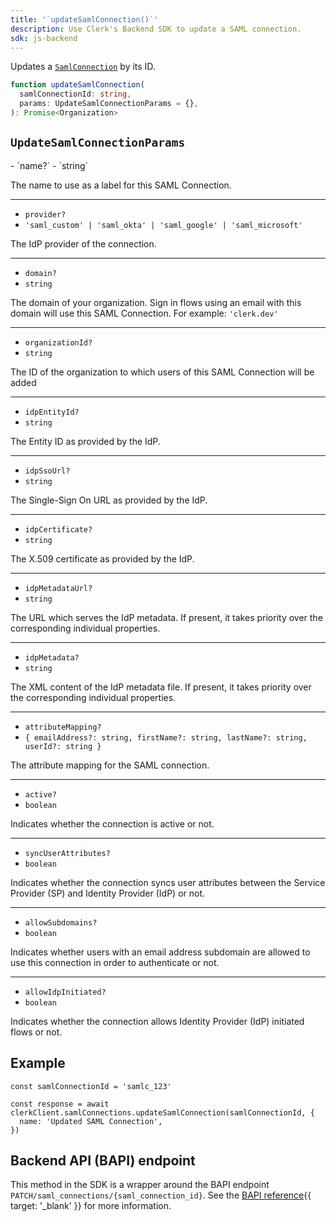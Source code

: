 ```yaml
---
title: '`updateSamlConnection()`'
description: Use Clerk's Backend SDK to update a SAML connection.
sdk: js-backend
---
```


Updates a [`SamlConnection`](/docs/references/backend/types/backend-saml-connection) by its ID.

```ts
function updateSamlConnection(
  samlConnectionId: string,
  params: UpdateSamlConnectionParams = {},
): Promise<Organization>
```

## `UpdateSamlConnectionParams`

<Properties>
  - `name?`
  - `string`

  The name to use as a label for this SAML Connection.

  ---

  - `provider?`
  - `'saml_custom' | 'saml_okta' | 'saml_google' | 'saml_microsoft'`

  The IdP provider of the connection.

  ---

  - `domain?`
  - `string`

  The domain of your organization. Sign in flows using an email with this domain will use this SAML Connection. For example: `'clerk.dev'`

  ---

  - `organizationId?`
  - `string`

  The ID of the organization to which users of this SAML Connection will be added

  ---

  - `idpEntityId?`
  - `string`

  The Entity ID as provided by the IdP.

  ---

  - `idpSsoUrl?`
  - `string`

  The Single-Sign On URL as provided by the IdP.

  ---

  - `idpCertificate?`
  - `string`

  The X.509 certificate as provided by the IdP.

  ---

  - `idpMetadataUrl?`
  - `string`

  The URL which serves the IdP metadata. If present, it takes priority over the corresponding individual properties.

  ---

  - `idpMetadata?`
  - `string`

  The XML content of the IdP metadata file. If present, it takes priority over the corresponding individual properties.

  ---

  - `attributeMapping?`
  - `{ emailAddress?: string, firstName?: string, lastName?: string, userId?: string }`

  The attribute mapping for the SAML connection.

  ---

  - `active?`
  - `boolean`

  Indicates whether the connection is active or not.

  ---

  - `syncUserAttributes?`
  - `boolean`

  Indicates whether the connection syncs user attributes between the Service Provider (SP) and Identity Provider (IdP) or not.

  ---

  - `allowSubdomains?`
  - `boolean`

  Indicates whether users with an email address subdomain are allowed to use this connection in order to authenticate or not.

  ---

  - `allowIdpInitiated?`
  - `boolean`

  Indicates whether the connection allows Identity Provider (IdP) initiated flows or not.
</Properties>

## Example

<Include src="_partials/backend/usage" />

```tsx
const samlConnectionId = 'samlc_123'

const response = await clerkClient.samlConnections.updateSamlConnection(samlConnectionId, {
  name: 'Updated SAML Connection',
})
```

## Backend API (BAPI) endpoint

This method in the SDK is a wrapper around the BAPI endpoint `PATCH/saml_connections/{saml_connection_id}`. See the [BAPI reference](/docs/reference/backend-api/tag/saml-connections/patch/saml_connections/{saml_connection_id}){{ target: '_blank' }} for more information.

